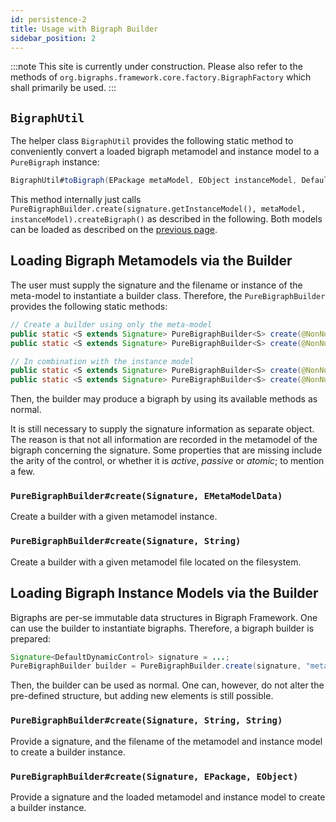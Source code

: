 ```yaml
---
id: persistence-2
title: Usage with Bigraph Builder
sidebar_position: 2
---
```


:::note
This site is currently under construction.
Please also refer to the methods of `org.bigraphs.framework.core.factory.BigraphFactory` which shall primarily be used.
:::

## `BigraphUtil`

The helper class `BigraphUtil` provides the following static method to conveniently convert a loaded bigraph metamodel and instance model
to a `PureBigraph` instance:

```java
BigraphUtil#toBigraph(EPackage metaModel, EObject instanceModel, DefaultDynamicSignature signature): PureBigraph;
```

This method internally just calls `PureBigraphBuilder.create(signature.getInstanceModel(), metaModel, instanceModel).createBigraph()`
as described in the following.
Both models can be loaded as described on the [previous page](persistence/persistence-intro).

## Loading Bigraph Metamodels via the Builder

The user must supply the signature and the filename or instance of the meta-model to instantiate a builder class.
Therefore, the `PureBigraphBuilder` provides the following static methods:

```java
// Create a builder using only the meta-model
public static <S extends Signature> PureBigraphBuilder<S> create(@NonNull S signature, String metaModelFileName)
public static <S extends Signature> PureBigraphBuilder<S> create(@NonNull S signature, EMetaModelData metaModelData)

// In combination with the instance model
public static <S extends Signature> PureBigraphBuilder<S> create(@NonNull S signature, String metaModelFilePath, String instanceModelFilePath) throws BigraphMetaModelLoadingFailedException
public static <S extends Signature> PureBigraphBuilder<S> create(@NonNull S signature, EPackage metaModel, EObject instanceModel)
```

Then, the builder may produce a bigraph by using its available methods as normal.

It is still necessary to supply the signature information as separate object. The reason is that not all information
are recorded in the metamodel of the bigraph concerning the signature. Some properties that are missing include the arity
of the control, or whether it is _active_, _passive_ or _atomic_; to mention a few.

### `PureBigraphBuilder#create(Signature, EMetaModelData)`

Create a builder with a given metamodel instance.

### `PureBigraphBuilder#create(Signature, String)`

Create a builder with a given metamodel file located on the filesystem.

## Loading Bigraph Instance Models via the Builder

Bigraphs are per-se immutable data structures in Bigraph Framework.
One can use the builder to instantiate bigraphs.
Therefore, a bigraph builder is prepared:

```java
Signature<DefaultDynamicControl> signature = ...;
PureBigraphBuilder builder = PureBigraphBuilder.create(signature, "meta-model.xmi", "instance-model.ecore");
```

Then, the builder can be used as normal. One can, however, do not alter the pre-defined structure, but adding new
elements is still possible.

### `PureBigraphBuilder#create(Signature, String, String)`

Provide a signature, and the filename of the metamodel and instance model to create a builder instance.

### `PureBigraphBuilder#create(Signature, EPackage, EObject)`

Provide a signature and the loaded metamodel and instance model to create a builder instance.

